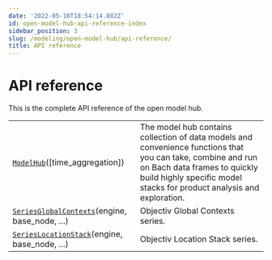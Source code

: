 ```yaml
---
date: '2022-05-10T18:54:14.082Z'
id: open-model-hub-api-reference-index
sidebar_position: 3
slug: /modeling/open-model-hub/api-reference/
title: API reference
---
```


# API reference

This is the complete API reference of the open model hub.

<div className="table-autosummary">

|                                                   |                                                                                                                                                                                                                        |
| ------------------------------------------------- | --------------------------------------------------------------------------------------------------------------------------------------------------------------------------------------------------------------------- |
| [`ModelHub`](/modeling/open-model-hub/api-reference/ModelHub/modelhub.ModelHub.mdx)([time_aggregation])                      | The model hub contains collection of data models and convenience functions that you can take, combine and run on Bach data frames to quickly build highly specific model stacks for product analysis and exploration.  |
| [`SeriesGlobalContexts`](/modeling/open-model-hub/api-reference/SeriesGlobalContexts/modelhub.SeriesGlobalContexts.mdx)(engine, base_node, ...)      | Objectiv Global Contexts series.                                                                                                                                                                                       |
| [`SeriesLocationStack`](/modeling/open-model-hub/api-reference/SeriesLocationStack/modelhub.SeriesLocationStack.mdx)(engine, base_node, ...)       | Objectiv Location Stack series.                                                                                                                                                                                        |


</div>
